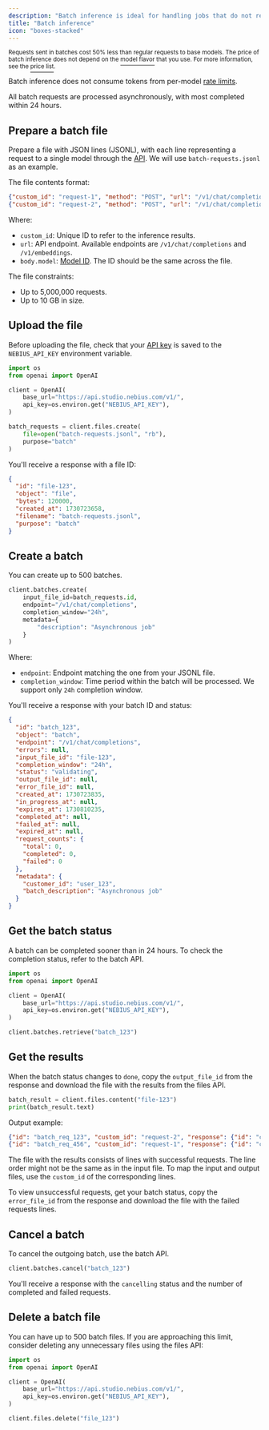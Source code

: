 ```yaml
---
description: "Batch inference is ideal for handling jobs that do not require an immediate response."
title: "Batch inference"
icon: "boxes-stacked"
---
```


<sup>Requests sent in batches cost 50% less than regular requests to base models. The price of batch inference does not depend on the </sup>[<sup>model flavor</sup>](https://docs.nebius.com/studio/inference/models/#model-flavors)<sup> that you use. For more information, see the </sup>[<sup>price list</sup>](https://nebius.com/prices-ai-studio)<sup>.</sup>

Batch inference does not consume tokens from per-model [rate limits](https://docs.nebius.com/studio/inference/rate-limits).

All batch requests are processed asynchronously, with most completed within 24 hours.

## **Prepare a batch file**

Prepare a file with JSON lines (JSONL), with each line representing a request to a single model through the [API](https://studio.nebius.com/api-reference). We will use `batch-requests.jsonl` as an example.

The file contents format:

```json
{"custom_id": "request-1", "method": "POST", "url": "/v1/chat/completions", "body": {"model": "meta-llama/Meta-Llama-3.1-70B-Instruct", "messages": [{"role": "system", "content": "You are a chemistry expert."},{"role": "user", "content": "Hello!"}],"max_tokens": 1000}}
{"custom_id": "request-2", "method": "POST", "url": "/v1/chat/completions", "body": {"model": "meta-llama/Meta-Llama-3.1-70B-Instruct", "messages": [{"role": "system", "content": "You are a chemistry expert. Add jokes about cats to your responses from time to time."},{"role": "user", "content": "Hello!"}],"max_tokens": 1000}}
```

Where:

- `custom_id`: Unique ID to refer to the inference results.
- `url`: API endpoint. Available endpoints are `/v1/chat/completions` and `/v1/embeddings`.
- `body.model`: [Model ID](https://docs.nebius.com/studio/inference/models/#model-list). The ID should be the same across the file.

The file constraints:

- Up to 5,000,000 requests.
- Up to 10 GB in size.

## **Upload the file**

Before uploading the file, check that your [API key](https://docs.nebius.com/studio/api/authentication) is saved to the `NEBIUS_API_KEY` environment variable.

```python
import os
from openai import OpenAI

client = OpenAI(
    base_url="https://api.studio.nebius.com/v1/",
    api_key=os.environ.get("NEBIUS_API_KEY"),
)

batch_requests = client.files.create(
    file=open("batch-requests.jsonl", "rb"),
    purpose="batch"
)
```

You'll receive a response with a file ID:

```json
{
  "id": "file-123",
  "object": "file",
  "bytes": 120000,
  "created_at": 1730723658,
  "filename": "batch-requests.jsonl",
  "purpose": "batch"
}
```

## **Create a batch**

You can create up to 500 batches.

```python
client.batches.create(
    input_file_id=batch_requests.id,
    endpoint="/v1/chat/completions",
    completion_window="24h",
    metadata={
        "description": "Asynchronous job"
    }
)
```

Where:

- `endpoint`: Endpoint matching the one from your JSONL file.
- `completion_window`: Time period within the batch will be processed. We support only `24h` completion window.

You'll receive a response with your batch ID and status:

```json
{
  "id": "batch_123",
  "object": "batch",
  "endpoint": "/v1/chat/completions",
  "errors": null,
  "input_file_id": "file-123",
  "completion_window": "24h",
  "status": "validating",
  "output_file_id": null,
  "error_file_id": null,
  "created_at": 1730723835,
  "in_progress_at": null,
  "expires_at": 1730810235,
  "completed_at": null,
  "failed_at": null,
  "expired_at": null,
  "request_counts": {
    "total": 0,
    "completed": 0,
    "failed": 0
  },
  "metadata": {
    "customer_id": "user_123",
    "batch_description": "Asynchronous job"
  }
}
```

## **Get the batch status**

A batch can be completed sooner than in 24 hours. To check the completion status, refer to the batch API.

```python
import os
from openai import OpenAI

client = OpenAI(
    base_url="https://api.studio.nebius.com/v1/",
    api_key=os.environ.get("NEBIUS_API_KEY"),
)

client.batches.retrieve("batch_123")
```

## **Get the results**

When the batch status changes to `done`, copy the `output_file_id` from the response and download the file with the results from the files API.

```python
batch_result = client.files.content("file-123")
print(batch_result.text)
```

Output example:

```json
{"id": "batch_req_123", "custom_id": "request-2", "response": {"id": "chatcmpl-123", "choices": [{"finish_reason": "stop", "index": 0, "logprobs": null, "message": {"content": "Hello! It's a purr-fect day to talk about chemistry, don't you think? I'm excited to help you with any questions or topics you'd like to discuss. Just remember, in chemistry, we're always trying to bond with each other... just like cats bond with their favorite scratching posts! What's on your mind?", "refusal": null, "role": "assistant", "audio": null, "function_call": null, "tool_calls": [], "reasoning_content": null}, "stop_reason": null}], "created": 1748895844, "model": "meta-llama/Meta-Llama-3.1-70B-Instruct", "object": "chat.completion", "service_tier": null, "system_fingerprint": null, "usage": {"completion_tokens": 70, "prompt_tokens": 35, "total_tokens": 105, "completion_tokens_details": null, "prompt_tokens_details": null}, "prompt_logprobs": null}, "error": null}
{"id": "batch_req_456", "custom_id": "request-1", "response": {"id": "chatcmpl-456", "choices": [{"finish_reason": "stop", "index": 0, "logprobs": null, "message": {"content": "Hello! I'm excited to chat with you about chemistry. What's on your mind? Do you have a specific question about a chemical reaction, a concept you're struggling with, or perhaps a topic you'd like to explore? I'm here to help and share my knowledge with you. Let's get started!", "refusal": null, "role": "assistant", "audio": null, "function_call": null, "tool_calls": [], "reasoning_content": null}, "stop_reason": null}], "created": 1748895844, "model": "meta-llama/Meta-Llama-3.1-70B-Instruct", "object": "chat.completion", "service_tier": null, "system_fingerprint": null, "usage": {"completion_tokens": 64, "prompt_tokens": 23, "total_tokens": 87, "completion_tokens_details": null, "prompt_tokens_details": null}, "prompt_logprobs": null}, "error": null}
```

The file with the results consists of lines with successful requests. The line order might not be the same as in the input file. To map the input and output files, use the `custom_id` of the corresponding lines.

To view unsuccessful requests, get your batch status, copy the `error_file_id` from the response and download the file with the failed requests lines.

## **Cancel a batch**

To cancel the outgoing batch, use the batch API.

```python
client.batches.cancel("batch_123")
```

You'll receive a response with the `cancelling` status and the number of completed and failed requests.

## **Delete a batch file**

You can have up to 500 batch files. If you are approaching this limit, consider deleting any unnecessary files using the files API:

```python
import os
from openai import OpenAI

client = OpenAI(
    base_url="https://api.studio.nebius.com/v1/",
    api_key=os.environ.get("NEBIUS_API_KEY"),
)

client.files.delete("file_123")
```